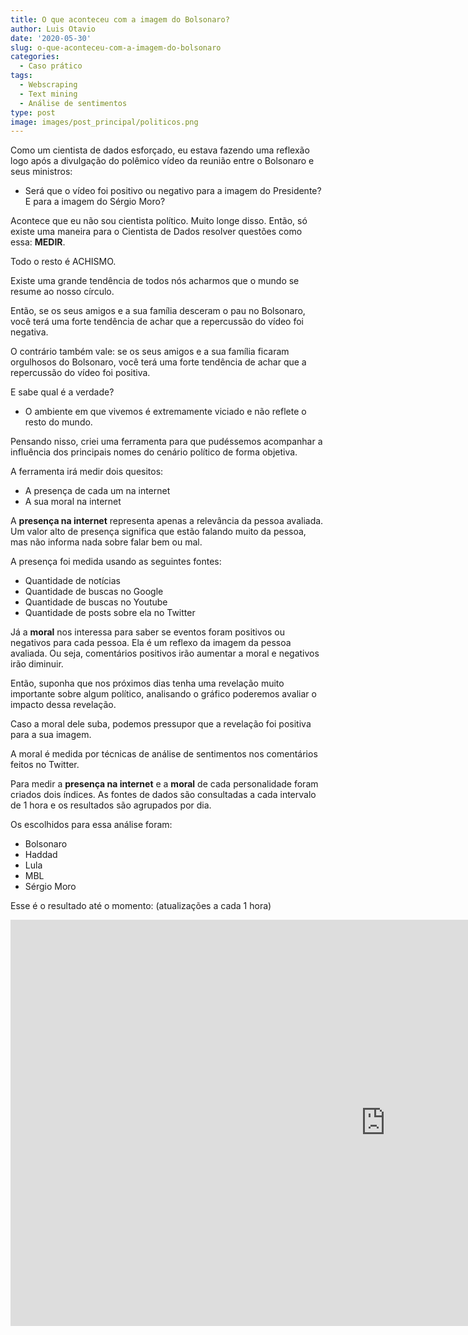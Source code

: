 ```yaml
---
title: O que aconteceu com a imagem do Bolsonaro?
author: Luis Otavio
date: '2020-05-30'
slug: o-que-aconteceu-com-a-imagem-do-bolsonaro
categories:
  - Caso prático
tags:
  - Webscraping
  - Text mining
  - Análise de sentimentos
type: post
image: images/post_principal/politicos.png
---
```


Como um cientista de dados esforçado, eu estava fazendo uma reflexão logo após a divulgação do polêmico vídeo da reunião entre o Bolsonaro e seus ministros:

- Será que o vídeo foi positivo ou negativo para a imagem do Presidente? E para a imagem do Sérgio Moro?

Acontece que eu não sou cientista político. Muito longe disso. Então, só existe uma maneira para o Cientista de Dados resolver questões como essa: **MEDIR**. 

Todo o resto é ACHISMO.

Existe uma grande tendência de todos nós acharmos que o mundo se resume ao nosso círculo. 

Então, se os seus amigos e a sua família desceram o pau no Bolsonaro, você terá uma forte tendência de achar que a repercussão do vídeo foi negativa.

O contrário também vale: se os seus amigos e a sua família ficaram orgulhosos do Bolsonaro, você terá uma forte tendência de achar que a repercussão do vídeo foi positiva.

E sabe qual é a verdade?

- O ambiente em que vivemos é extremamente viciado e não reflete o resto do mundo.

Pensando nisso, criei uma ferramenta para que pudéssemos acompanhar a influência dos principais nomes do cenário político de forma objetiva.

A ferramenta irá medir dois quesitos:

- A presença de cada um na internet
- A sua moral na internet 

A **presença na internet** representa apenas a relevância da pessoa avaliada. Um valor alto de presença significa que estão falando muito da pessoa, mas não informa nada sobre falar bem ou mal.

A presença foi medida usando as seguintes fontes:

- Quantidade de notícias 
- Quantidade de buscas no Google 
- Quantidade de buscas no Youtube
- Quantidade de posts sobre ela no Twitter

Já a **moral** nos interessa para saber se eventos foram positivos ou negativos para cada pessoa. Ela é um reflexo da imagem da pessoa avaliada. Ou seja, comentários positivos irão aumentar a moral e negativos irão diminuir.

Então, suponha que nos próximos dias tenha uma revelação muito importante sobre algum político, analisando o gráfico poderemos avaliar o impacto dessa revelação. 

Caso a moral dele suba, podemos pressupor que a revelação foi positiva para a sua imagem.

A moral é medida por técnicas de análise de sentimentos nos comentários feitos no Twitter.

Para medir a **presença na internet** e a **moral** de cada personalidade foram criados dois índices. As fontes de dados são consultadas a cada intervalo de 1 hora e os resultados são agrupados por dia.

Os escolhidos para essa análise foram:

- Bolsonaro
- Haddad
- Lula
- MBL
- Sérgio Moro

Esse é o resultado até o momento:
(atualizações a cada 1 hora)

<iframe src="https://luisotavio.info/shiny/indice_politicos/" width=1200 height=650 frameborder=0"></iframe>

